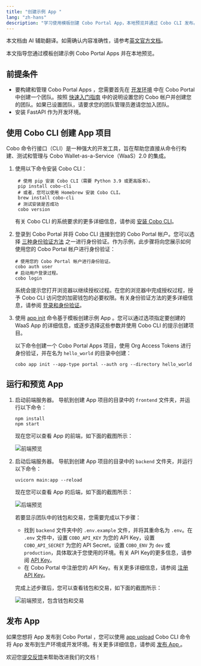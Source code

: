 ```yaml
---
title: "创建示例 App "
lang: "zh-hans"
description: "学习使用模板创建 Cobo Portal App，本地预览并通过 Cobo CLI 发布。"
---
```

<Note>本文档由 AI 辅助翻译。如需确认内容准确性，请参考[英文官方文档](https://www.cobo.com/developers/v2/guides/overview/introduction)。</Note>

本文指导您通过模板创建示例 Cobo Portal Apps 并在本地预览。

## 前提条件

- 要构建和管理 Cobo Portal Apps ，您需要首先在 [开发环境](https://portal.dev.cobo.com/) 中在 Cobo Portal 中创建一个团队。按照 [快速入门指南](https://manuals.cobo.com/zh/portal/quick-start-guide) 中的说明设置您的 Cobo 帐户并创建您的团队。如果已设置团队，请要求您的团队管理员邀请您加入团队。
- 安装 FastAPI 作为开发环境。

## 使用 Cobo CLI 创建 App 项目

Cobo 命令行接口（CLI）是一种强大的开发工具，旨在帮助您直接从命令行构建、测试和管理与 Cobo Wallet-as-a-Service（WaaS）2.0 的集成。

1. 使用以下命令安装 Cobo CLI：

   ```shell
    # 使用 pip 安装 Cobo CLI（需要 Python 3.9 或更高版本）。
    pip install cobo-cli
    # 或者，您可以使用 Homebrew 安装 Cobo CLI。
    brew install cobo-cli
    # 测试安装是否成功
    cobo version
   ```

   有关 Cobo CLI 的系统要求的更多详细信息，请参阅 [安装 Cobo CLI](/v2_cn/developer-tools/cobo-cli/quick-start-guide#system-requirements)。

2. 登录到 Cobo Portal 并将 Cobo CLI 连接到您的 Cobo Portal 帐户。您可以选择 [三种身份验证方法](/v2_cn/developer-tools/cobo-cli/login-and-authentication) 之一进行身份验证。作为示例，此步骤将向您展示如何使用您的 Cobo Portal 帐户进行身份验证：

   ```shell
   # 使用您的 Cobo Portal 帐户进行身份验证。
   cobo auth user
   # 启动用户登录过程。
   cobo login
   ```

   系统会提示您打开浏览器以继续授权过程。在您的浏览器中完成授权过程，授予 Cobo CLI 访问您的加密钱包的必要权限。有关身份验证方法的更多详细信息，请参阅 [登录和身份验证](/v2_cn/developer-tools/cobo-cli/login-and-authentication)。

3. 使用 [app init](/v2_cn/developer-tools/cobo-cli/app-init) 命令基于模板创建示例 App 。您可以通过选项指定要创建的 WaaS App 的详细信息，或逐步选择这些参数并使用 Cobo CLI 的提示创建项目。

   以下命令创建一个 Cobo Portal Apps 项目，使用 Org Access Tokens 进行身份验证，并在名为 `hello_world` 的目录中创建：

   ```shell
   cobo app init --app-type portal --auth org --directory hello_world
   ```

## 运行和预览 App 

1. 启动前端服务器。
   导航到创建 App 项目的目录中的 `frontend` 文件夹，并运行以下命令：

   ```shell
   npm install
   npm start
   ```

   现在您可以查看 App 的前端，如下面的截图所示：

   <img src="/v2_cn/images/apps/frontend.png" className="screenshot_full_screen" alt="前端预览" />

2. 启动后端服务器。
   导航到创建 App 项目的目录中的 `backend` 文件夹，并运行以下命令：

   ```shell
   uvicorn main:app --reload
   ```

   现在您可以查看 App 的后端，如下面的截图所示：

   <img src="/v2_cn/images/apps/backend.png" className="screenshot_full_screen" alt="后端预览" />

   若要显示团队中的钱包和交易，您需要完成以下步骤：

   - 找到 `backend` 文件夹中的 `.env.example` 文件，并将其重命名为 `.env`。在 `.env` 文件中，设置 `COBO_API_KEY` 为您的 API Key，设置 `COBO_API_SECRET` 为您的 API Secret，设置 `COBO_ENV` 为 `dev` 或 `production`，具体取决于您使用的环境。有关 API Key的更多信息，请参阅 [API Key](/v2_cn/guides/overview/cobo-auth#api-key)。
   - 在 Cobo Portal 中注册您的 API Key。有关更多详细信息，请参阅 [注册 API Key](https://manuals.cobo.com/zh/portal/developer-console/create-api-key)。

   完成上述步骤后，您可以查看钱包和交易，如下面的截图所示：

   <img src="/v2_cn/images/apps/frontend_info.png" className="screenshot_full_screen" alt="前端预览，包含钱包和交易" />

## 发布 App 

如果您想将 App 发布到 Cobo Portal ，您可以使用 [app upload](/v2_cn/developer-tools/cobo-cli/app-upload) Cobo CLI 命令将 App 发布到生产环境或开发环境。有关更多详细信息，请参阅 [发布 App ](/v2_cn/apps/build-app#publish-the-app)。

<Tip>欢迎您[提交反馈](https://forms.zohopublic.com/cobo/form/DocumentFeedbackForm/formperma/QvLOhxJv1_JMsJ-1dleZ8Itb_7rzN-LtgvsDdxosoVI)来帮助改进我们的文档！</Tip>